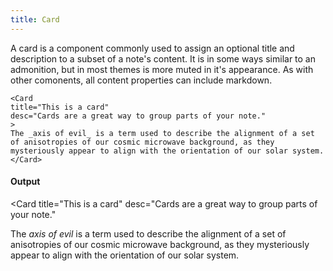 ```yaml
---
title: Card
---
```



A card is a component commonly used to assign an optional title and description to a subset of a note's content. It is in some ways similar to an admonition, but in most themes is more muted in it's appearance. As with other comonents, all content properties can include markdown.


```tsx
<Card
title="This is a card"
desc="Cards are a great way to group parts of your note."
>
The _axis of evil_ is a term used to describe the alignment of a set of anisotropies of our cosmic microwave background, as they mysteriously appear to align with the orientation of our solar system.
</Card>
```


#### Output

<Card
title="This is a card"
desc="Cards are a great way to group parts of your note."
>

The _axis of evil_ is a term used to describe the alignment of a set of anisotropies of our cosmic microwave background, as they mysteriously appear to align with the orientation of our solar system.

</Card>


<TypeDoc 
    propsTitle
    name="EmbeddableCardProps"
/>
